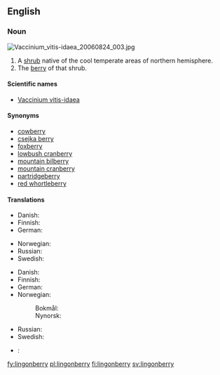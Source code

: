 {{wikipedia|vaccinium vitis-idaea}}
==English==

===Noun===
[[File:Vaccinium_vitis-idaea_20060824_003.jpg|thumb|right]]
{{en-noun|lingonberries}}

# A [[shrub]] native of the cool temperate areas of northern hemisphere.
# The [[berry]] of that shrub.

====Scientific names====
* [[Vaccinium vitis-idaea]]

====Synonyms====
* [[cowberry]]
* [[csejka berry]]
* [[foxberry]]
* [[lowbush cranberry]]
* [[mountain bilberry]]
* [[mountain cranberry]]
* [[partridgeberry]]
* [[red whortleberry]]

====Translations====
{{trans-top|shrub}}
* Danish: {{t|da|tyttebær|n}}
* Finnish: {{t+|fi|puolukka}}
* German: {{t|de|Preiselbeere|f}}
{{trans-mid}}
* Norwegian: {{t|no|tyttebærlyng|m}}
* Russian: {{t|ru|брусника|f|tr=brusníka}}
* Swedish: {{t+|sv|lingon|n}}
{{trans-bottom}}

{{trans-top|berry}}
* Danish: {{t|da|tyttebær|n}}
* Finnish: {{t+|fi|puolukka}}
* German: {{t|de|Preiselbeere|f}}
* Norwegian:
*: Bokmål: {{t|no|tyttebær|n}}
*: Nynorsk: {{t|nn|tytebær|n|xs=Norwegian Nynorsk}}
{{trans-mid}}
* Russian: {{t|ru|брусника|f|tr=brusníka}}
* Swedish: {{t+|sv|lingon|n}}
{{trans-bottom}}

{{checktrans-top}}
* {{ttbc|Northern Sami}}: {{tø|se|jokŋa}}
{{checktrans-mid}}
{{checktrans-bottom}}

[[fy:lingonberry]]
[[pl:lingonberry]]
[[fi:lingonberry]]
[[sv:lingonberry]]